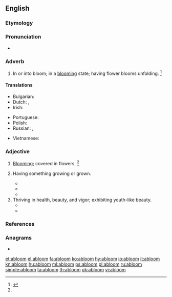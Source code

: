 ==English==

===Etymology===
{{prefix|a|bloom|t1=in|t2=flower|lang=en}}

===Pronunciation===
* {{a|US}} {{IPA|/əˈbluːm/|lang=en}}

===Adverb===
{{en-adv|-}}

# {{lb|en|postpositive}} In or into bloom; in a [[blooming]] state; having flower blooms unfolding. {{defdate|Mid 19<sup>th</sup> century.}}<ref name=SOED>{{R:SOED5|page=5}}</ref>

====Translations====
{{trans-top|(postpositive) in or into bloom; in a blooming state}}
* Bulgarian: {{t|bg|цъфтящ, разцъфтял, в разцвет}}
* Dutch: {{t|nl|in bloei}}, {{t|nl|in volle bloei}}
* Irish: {{t|ga|faoi bhláth}}
{{trans-mid}}
* Portuguese: {{t+|pt|florescente}}
* Polish: {{t|pl|w kwiatach}}
* Russian: {{t|ru|в цвету|sc=Cyrl}}, {{t+|ru|цветущий}}
{{trans-bottom}}

{{checktrans-top}}
* Vietnamese: {{t-check|vi|đang nở hoa}}
{{trans-bottom}}

===Adjective===
{{en-adj}}

# [[blooming|Blooming]]; covered in flowers. {{defdate|Mid 19<sup>th</sup> century.}}<ref name=SOED/>
# {{lb|en|figuratively}} Having something growing or grown.
#* {{quote-magazine|author=Gregory Hartswick|title=[Untitled]|magazine=[[w:St. Nicholas Magazine|''St. Nicholas'' (magazine)]]|volume=27|issue=3|date=January 1900|page=274|url=http://books.google.com/books?id=QWUwAQAAMAAJ&pg=PA274&dq=abloom|passage=For Santa Claus comes&nbsp;/ With reindeer and sleigh&nbsp;/ To fill up the stockings on glad Christmas Day.&nbsp;/ And there in the library&nbsp;/ Stands a great tree&nbsp;/ With gifts all '''abloom''', most lovely to see!}}
#* {{quote-book|year=1902|author=[[w:Hamilton Wright Mabie|Hamilton Wright Mabie]]|title=Under the Trees|page=62|url=http://books.google.com/books?id=sNY8AAAAYAAJ&pg=PA62&dq=abloom|passage=Who does not feel the passage of divine dreams over his troubled life when the infinite meadows of heaven are suddenly '''abloom''' with light?}}
#* {{quote-book|year=1998|author=[[w:Tom Wolfe|Tom Wolfe]]|title=[[w:A Man in Full|''A Man in Full'']]|chapter=15|passage=He was '''abloom''' with heat and anxiety. The sweat underneath his arms had turned into an oily slick.}}
# Thriving in health, beauty, and vigor; exhibiting youth-like beauty.
#* {{quote-book|year=1987|author=Merrill J. Mattes|title=The Great Platte River Road|page=70|passage=The Hollywood concept of clean-shaven, square-jawed young men and fragrant young ladies with cheeks '''abloom''' does not seem to square with the facts.}}
#* {{quote-book|year=1997|author=[[w:Ruth Langan|Ruth Langan]]|title=Jade|chapter=1|passage=When they returned, Jade's cheeks were '''abloom''', her eyes alight with anticipation.}}

===References===
<references/>

===Anagrams===
* {{l|en|mabolo}}

[[et:abloom]]
[[el:abloom]]
[[fa:abloom]]
[[ko:abloom]]
[[hy:abloom]]
[[io:abloom]]
[[it:abloom]]
[[kn:abloom]]
[[hu:abloom]]
[[ml:abloom]]
[[ps:abloom]]
[[pl:abloom]]
[[ru:abloom]]
[[simple:abloom]]
[[ta:abloom]]
[[th:abloom]]
[[uk:abloom]]
[[vi:abloom]]